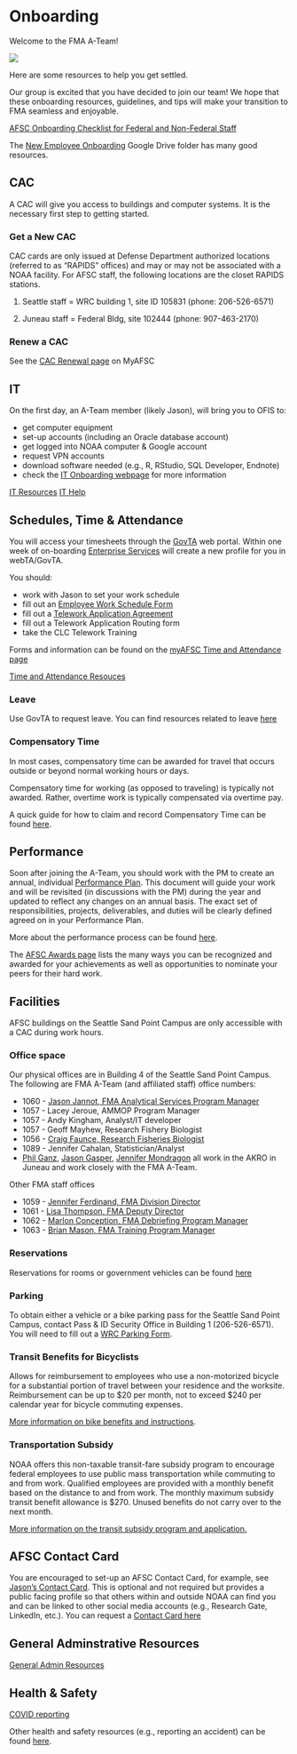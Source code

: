 # Onboarding {#onboarding}

Welcome to the FMA A-Team!

![](200.webp)

Here are some resources to help you get settled.  

Our group is excited that you have decided to join our team! We hope that these onboarding resources, guidelines, and tips will make your transition to FMA seamless and enjoyable.

[AFSC Onboarding Checklist for Federal and Non-Federal Staff](https://drive.google.com/file/d/1Gxg-tw76NeptYFkya7M6JSyxsy31mmAu/view?usp=sharing)

The [New Employee Onboarding](https://drive.google.com/drive/folders/1aZcoJooHxNMh4kjCiv4WUgpDtszub1PI) Google Drive folder has many good resources.

## CAC
A CAC will give you access to buildings and computer systems.  It is the necessary first step to getting started.

### Get a New CAC
CAC cards are only issued at Defense Department authorized locations (referred to as "RAPIDS" offices) and may or may not be associated with a NOAA facility.  For AFSC staff, the following locations are the closet RAPIDS stations.  

1. Seattle staff = WRC building 1, site ID 105831 (phone: 206-526-6571)

2. Juneau staff = Federal Bldg, site 102444 (phone: 907-463-2170)

### Renew a CAC
 See the [CAC Renewal page](https://sites.google.com/noaa.gov/myafsc/administrative/security/cac-renewal) on MyAFSC
 
## IT
 On the first day, an A-Team member (likely Jason), will bring you to OFIS to:  
  
  * get computer equipment
  * set-up accounts (including an Oracle database account)
  * get logged into NOAA computer & Google account
  * request VPN accounts
  * download software needed (e.g., R, RStudio, SQL Developer, Endnote)
  * check the [IT Onboarding webpage](https://sites.google.com/noaa.gov/myafsc/technology/onboarding-and-clearing-it) for more information
  
  [IT Resources](https://sites.google.com/noaa.gov/myafsc/technology)
  [IT Help](https://sites.google.com/noaa.gov/myafsc/technology/afsc-it-service-desk)
  
## Schedules, Time & Attendance
You will access your timesheets through the [GovTA](https://docwebta.eas.commerce.gov/webta/) web portal. Within one week of on-boarding [Enterprise Services](https://enterpriseservices.servicenowservices.com/es) will create a new profile for you in webTA/GovTA.

You should:
  
* work with Jason to set your work schedule
* fill out an [Employee Work Schedule Form](https://drive.google.com/file/d/1SvyTE2M6lQ0dcX5w3b0f7CJNxU6zDFDy/view?usp=share_link)    
* fill out a [Telework Application Agreement](https://drive.google.com/file/d/19oABvmjMgRX4az-9U1Ijgd3ux5BwmHQw/view)    
* fill out a Telework Application Routing form
* take the CLC Telework Training
    
Forms and information can be found on the [myAFSC Time and Attendance page](https://sites.google.com/noaa.gov/myafsc/administrative/time-and-attendance)

  [Time and Attendance Resouces](https://sites.google.com/noaa.gov/myafsc/administrative/time-and-attendance)

### Leave
 Use GovTA to request leave.  You can find resources related to leave [here](https://sites.google.com/noaa.gov/myafsc/administrative/time-and-attendance)

### Compensatory Time
 In most cases, compensatory time can be awarded for travel that occurs outside or beyond normal working hours or days.
 
 Compensatory time for working (as opposed to traveling) is typically not awarded.  Rather, overtime work is typically compensated via overtime pay.
 
  A quick guide for how to claim and record Compensatory Time can be found [here](https://docs.google.com/document/d/1BdvL0mbBE0JY5HkDjdoi5RhCc0rn3G0SfXFHeo03nzY/edit).
  
## Performance {#sec-perf}

Soon after joining the A-Team, you should work with the PM to create an annual, individual [Performance Plan](https://drive.google.com/file/d/18veCUTjncQVhRY6jOou9kclKWXJssOca/view?pli=1).  This document will guide your work and will be revisited (in discussions with the PM) during the year and updated to reflect any changes on an annual basis.  The exact set of responsibilities, projects, deliverables, and duties will be clearly defined agreed on in your Performance Plan.

More about the performance process can be found [here](https://sites.google.com/noaa.gov/inside-fisheries-hc/human-capital/performance-culture-incentive-and-honorary-awards/commerce-alternative-personnel-system-caps).

The [AFSC Awards page](https://sites.google.com/noaa.gov/myafsc/administrative/workforce-management/awards) lists the many ways you can be recognized and awarded for your achievements as well as opportunities to nominate your peers for their hard work.  

## Facilities

AFSC buildings on the Seattle Sand Point Campus are only accessible with a CAC during work hours.

### Office space

Our physical offices are in Building 4 of the Seattle Sand Point Campus.    
The following are FMA A-Team (and affiliated staff) office numbers:    

* 1060 - [Jason Jannot, FMA Analytical Services Program Manager](https://www.fisheries.noaa.gov/contact/jason-e-jannot)
* 1057 - Lacey Jeroue, AMMOP Program Manager
* 1057 - Andy Kingham, Analyst/IT developer
* 1057 - Geoff Mayhew, Research Fishery Biologist
* 1056 - [Craig Faunce, Research Fisheries Biologist](https://www.fisheries.noaa.gov/contact/craig-h-faunce)
* 1089 - Jennifer Cahalan, Statistician/Analyst
* [Phil Ganz](https://www.fisheries.noaa.gov/contact/phil-ganz), [Jason Gasper](https://www.fisheries.noaa.gov/contact/jason-gasper-phd), [Jennifer Mondragon](https://www.fisheries.noaa.gov/contact/jennifer-mondragon) all work in the AKRO in Juneau and work closely with the FMA A-Team.

Other FMA staff offices

* 1059 - [Jennifer Ferdinand, FMA Division Director](https://www.fisheries.noaa.gov/contact/jennifer-ferdinand)
* 1061 - [Lisa Thompson, FMA Deputy Director](https://www.fisheries.noaa.gov/contact/lisa-thompson)
* 1062 - [Marlon Conception, FMA Debriefing Program Manager](https://www.fisheries.noaa.gov/contact/marlon-concepcion)
* 1063 - [Brian Mason, FMA Training Program Manager](https://www.fisheries.noaa.gov/contact/brian-mason)


### Reservations
   Reservations for rooms or government vehicles can be found [here](https://sites.google.com/noaa.gov/myafsc/reservations)
   
### Parking
To obtain either a vehicle or a bike parking pass for the Seattle Sand Point Campus, contact Pass & ID Security Office in Building 1 (206-526-6571). You will need to fill out a [WRC Parking Form](http://www.google.com/url?q=http%3A%2F%2Fwww.wrc.noaa.gov%2Fforms%2FWRC%2520Parking%2520Decal%2520v2008a.pdf&sa=D&sntz=1&usg=AOvVaw2YdnFqmKoV029T-pt6UwFj).


### Transit Benefits for Bicyclists
Allows for reimbursement to employees who use a non-motorized bicycle for a substantial portion of travel between your residence and the worksite. Reimbursement can be up to $20 per month, not to exceed $240 per calendar year for bicycle commuting expenses.

[More information on bike benefits and instructions](https://sites.google.com/noaa.gov/cao/about-ocao/logistics-operations-division/noaa-transit-subsidy-program).

### Transportation Subsidy
NOAA offers this non-taxable transit-fare subsidy program to encourage federal employees to use public mass transportation while commuting to and from work.  Qualified employees are provided with a monthly benefit based on the distance to and from work. The monthly maximum subsidy transit benefit allowance is $270. Unused benefits do not carry over to the next month.  

[More information on the transit subsidy program and application.](https://sites.google.com/noaa.gov/cao/about-ocao/logistics-operations-division/noaa-transit-subsidy-program)

## AFSC Contact Card
  You are encouraged to set-up an AFSC Contact Card, for example, see [Jason's Contact Card](https://www.fisheries.noaa.gov/contact/jason-e-jannot).  This is optional and not required but provides a public facing profile so that others within and outside NOAA can find you and can be linked to other social media accounts (e.g., Research Gate, LinkedIn, etc.). You can request a [Contact Card here](https://docs.google.com/forms/d/e/1FAIpQLSdDfxoDycZjcmXDfPY_KnHwb2vPQ8HTzfFCSVt-qOvq_xPIZw/viewform)

## General Adminstrative Resources

 [General Admin Resources](https://sites.google.com/noaa.gov/myafsc/administrative/general-admin)
 

## Health & Safety

  [COVID reporting](https://sites.google.com/noaa.gov/myafsc/covid-19)
  
  Other health and safety resources (e.g., reporting an accident) can be found [here](https://sites.google.com/noaa.gov/myafsc/safety).

